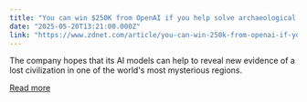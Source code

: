 ```yaml
---
title: "You can win $250K from OpenAI if you help solve archaeological mysteries with AI"
date: "2025-05-20T13:21:00.000Z"
link: "https://www.zdnet.com/article/you-can-win-250k-from-openai-if-you-help-solve-archaeological-mysteries-with-ai/"
---
```


The company hopes that its AI models can help to reveal new evidence of a lost civilization in one of the world's most mysterious regions.

[Read more](https://www.zdnet.com/article/you-can-win-250k-from-openai-if-you-help-solve-archaeological-mysteries-with-ai/)
